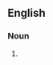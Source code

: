 ==English==

===Noun===
{{head|en|noun form|head=[[hospital]] [[ship]]s}}

# {{plural of|en|hospital ship}}